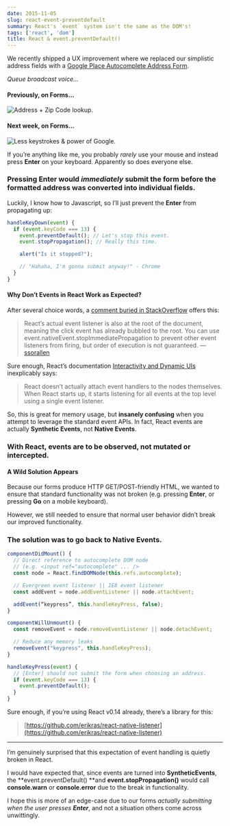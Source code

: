 ```yaml
---
date: 2015-11-05
slug: react-event-preventdefault
summary: React's `event` system isn't the same as the DOM's!
tags: ['react', 'dom']
title: React & event.preventDefault()
---
```


We recently shipped a UX improvement where we replaced our simplistic address fields with a [Google Place Autocomplete Address Form](https://developers.google.com/maps/documentation/javascript/examples/places-autocomplete-addressform).

_Queue broadcast voice…_

#### Previously, on Forms…

![Address + Zip Code lookup.](https://cdn-images-1.medium.com/max/774/1*5vdR8HZ7IZFyIp04LNy3tw.gif)

#### Next week, on Forms…

![Less keystrokes & power of Google.](https://cdn-images-1.medium.com/max/774/1*IrSgaerLsmNzdRvZrTnszA.gif)

If you’re anything like me, you probably _rarely_ use your mouse and instead press **Enter** on your keyboard. Apparently so does everyone else.

### Pressing **Enter** would _immediately_ submit the form before the formatted address was converted into individual fields.

Luckily, I know how to Javascript, so I’ll just prevent the **Enter** from propagating up:

```js
handleKeyDown(event) {
  if (event.keyCode === 13) {
    event.preventDefault(); // Let's stop this event.
    event.stopPropagation(); // Really this time.

    alert("Is it stopped?");

    // "Hahaha, I'm gonna submit anyway!" - Chrome
  }
}
```

#### Why Don’t Events in React Work as Expected?

After several choice words, a [comment buried in StackOverflow](http://stackoverflow.com/questions/24415631/reactjs-syntheticevent-stoppropagation-only-works-with-react-events#comment37772453_24415631) offers this:

> React’s actual event listener is also at the root of the document, meaning the click event has already bubbled to the root. You can use event.nativeEvent.stopImmediatePropagation to prevent other event listeners from firing, but order of execution is not guaranteed. — [ssorallen](http://stackoverflow.com/users/368697/ssorallen)

Sure enough, React’s documentation [Interactivity and Dynamic UIs](https://facebook.github.io/react/docs/interactivity-and-dynamic-uis.html#under-the-hood-autobinding-and-event-delegation) inexplicably says:

> React doesn’t actually attach event handlers to the nodes themselves. When React starts up, it starts listening for all events at the top level using a single event listener.

So, this is great for memory usage, but **insanely confusing** when you attempt to leverage the standard event APIs. In fact, React events are actually **Synthetic Events**, not **Native Events**.

### With React, events are to be observed, not mutated or intercepted.

#### A Wild Solution Appears

Because our forms produce HTTP GET/POST-friendly HTML, we wanted to ensure that standard functionality was not broken (e.g. pressing **Enter**, or pressing **Go** on a mobile keyboard).

However, we still needed to ensure that normal user behavior didn’t break our improved functionality.

### The solution was to g**o back to Native Events.**

```js
componentDidMount() {
  // Direct reference to autocomplete DOM node
  // (e.g. <input ref="autocomplete" ... />
  const node = React.findDOMNode(this.refs.autocomplete);

  // Evergreen event listener || IE8 event listener
  const addEvent = node.addEventListener || node.attachEvent;

  addEvent(“keypress”, this.handleKeyPress, false);
}

componentWillUnmount() {
  const removeEvent = node.removeEventListener || node.detachEvent;

  // Reduce any memory leaks
  removeEvent("keypress", this.handleKeyPress);
}

handleKeyPress(event) {
  // [Enter] should not submit the form when choosing an address.
  if (event.keyCode === 13) {
    event.preventDefault();
  }
}
```

Sure enough, if you’re using React v0.14 already, there’s a library for this:

> [https://github.com/erikras/react-native-listener](https://github.com/erikras/react-native-listener)

---

I’m genuinely surprised that this expectation of event handling is quietly broken in React.

I would have expected that, since events are turned into **SyntheticEvents**, the **event.preventDefault() **and **event.stopPropagation()** would call **console.warn** or **console.error** due to the break in functionality.

I hope this is more of an edge-case due to our forms _actually submitting when the user presses **Enter**_, and not a situation others come across unwittingly.
